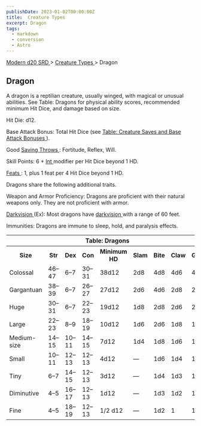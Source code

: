```yaml
---
publishDate: 2023-01-02T00:00:00Z
title:  Creature Types 
excerpt: Dragon
tags:
  - markdown
  - conversion
  - Astro
---
```


[ Modern d20 SRD ](/#modernD20) > [ Creature Types ](modern-d20-srd-creature-types-index) > Dragon

##  Dragon

A dragon is a reptilian creature, usually winged, with magical or unusual
abilities. See Table: Dragons for physical ability scores, recommended minimum
Hit Dice, and damage based on size.

Hit Die: d12.

Base Attack Bonus: Total Hit Dice (see [ Table: Creature Saves and Base Attack Bonuses ](modern-d20-srd-creature-types-index) ).

Good [ Saving Throws ](modern-d20-srd-basics-saving-throws) : Fortitude,
Reflex, Will.

Skill Points: 6 + [ Int ](modern-d20-srd-basics-ability-scores) modifier per
Hit Dice beyond 1 HD.

[ Feats ](modern-d20-srd-feats-index) : 1, plus 1 feat per 4 Hit Dice beyond 1
HD.

Dragons share the following additional traits.

Weapon and Armor Proficiency: Dragons are proficient with their natural
weapons only. They are not proficient with armor.

[ Darkvision ](modern-d20-srd-special-abilities-darkvision) (Ex): Most dragons
have [ darkvision ](modern-d20-srd-special-abilities-darkvision) with a range
of 60 feet.

Immunities: Dragons are immune to sleep, hold, and paralysis effects.


<table> <tr> <th colspan="9"> Table: Dragons </th> </tr> <tr> <th> Size </th> <th> Str </th> <th> Dex </th> <th> Con </th> <th> Minimum HD </th> <th> Slam </th> <th> Bite </th> <th> Claw </th> <th> Gore </th> </tr> <tr> <td> Colossal </td> <td> 46–47 </td> <td> 6–7 </td> <td> 30–31 </td> <td> 38d12 </td> <td> 2d8 </td> <td> 4d8 </td> <td> 4d6 </td> <td> 4d6 </td> </tr> <tr class="shaded"> <td> Gargantuan </td> <td> 38–39 </td> <td> 6–7 </td> <td> 26–27 </td> <td> 27d12 </td> <td> 2d6 </td> <td> 4d6 </td> <td> 2d8 </td> <td> 2d8 </td> </tr> <tr> <td> Huge </td> <td> 30–31 </td> <td> 6–7 </td> <td> 22–23 </td> <td> 19d12 </td> <td> 1d8 </td> <td> 2d8 </td> <td> 2d6 </td> <td> 2d6 </td> </tr> <tr class="shaded"> <td> Large </td> <td> 22–23 </td> <td> 8–9 </td> <td> 18–19 </td> <td> 10d12 </td> <td> 1d6 </td> <td> 2d6 </td> <td> 1d8 </td> <td> 1d8 </td> </tr> <tr> <td> Medium-size </td> <td> 14–15 </td> <td> 10–11 </td> <td> 14–15 </td> <td> 7d12 </td> <td> 1d4 </td> <td> 1d8 </td> <td> 1d6 </td> <td> 1d6 </td> </tr> <tr class="shaded"> <td> Small </td> <td> 10–11 </td> <td> 12–13 </td> <td> 12–13 </td> <td> 4d12 </td> <td> — </td> <td> 1d6 </td> <td> 1d4 </td> <td> 1d4 </td> </tr> <tr> <td> Tiny </td> <td> 6–7 </td> <td> 14–15 </td> <td> 12–13 </td> <td> 3d12 </td> <td> — </td> <td> 1d4 </td> <td> 1d3 </td> <td> 1d3 </td> </tr> <tr class="shaded"> <td> Diminutive </td> <td> 4–5 </td> <td> 16–17 </td> <td> 12–13 </td> <td> 1d12 </td> <td> — </td> <td> 1d3 </td> <td> 1d2 </td> <td> 1d2 </td> </tr> <tr> <td> Fine </td> <td> 4–5 </td> <td> 18–19 </td> <td> 12–13 </td> <td> 1/2 d12 </td> <td> — </td> <td> 1d2 </td> <td> 1 </td> <td> 1 </td> </tr> </table>


